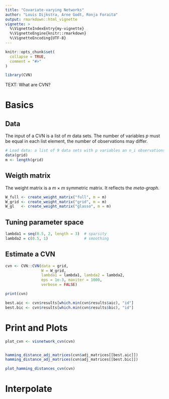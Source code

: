 ```yaml
---
title: "Covariate-varying Networks"
author: "Louis Dijkstra, Arne Godt, Ronja Foraita"
output: rmarkdown::html_vignette
vignette: >
  %\VignetteIndexEntry{my-vignette}
  %\VignetteEngine{knitr::rmarkdown}
  %\VignetteEncoding{UTF-8}
---
```


```r
knitr::opts_chunk$set(
  collapse = TRUE,
  comment = "#>"
)
```

```r
library(CVN)
```

<!-- devtools::build_rmd("vignettes/cvn-vignette.Rmd") -->


TEXT: What are CVN?

# Basics


## Data
The input of a CVN is a list of $m$ data sets. The number of variables $p$ must be 
equal in each list element, the number of observations may differ.



```r
# Load data: a list of 9 data sets with p variables an n_i observations.
data(grid)
m <- length(grid)
```
## Weigth matrix

The weight matrix is a $m \times m$ symmetric matrix. It reflects the *meta-graph*.

```r
W_full <- create_weight_matrix("full", m = m)  
W_grid <- create_weight_matrix("grid", m = m)
W_gl   <- create_weight_matrix("glasso", m = m)
```

## Tuning parameter space

```r
lambda1 = seq(0.5, 2, length = 3)  # sparsity
lambda2 = c(0.5, 1)                # smoothing
```


## Estimate a CVN

```r
cvn <- CVN::CVN(data = grid, 
                W = W_grid, 
                lambda1 = lambda1, lambda2 = lambda2, 
                eps = 1e-3, maxiter = 1000, 
                verbose = FALSE)

print(cvn)

best.aic <- cvn$results[which.min(cvn$results$aic), "id"]
best.bic <- cvn$results[which.min(cvn$results$bic), "id"]

```


# Print and Plots
```r

plot_cvn <- visnetwork_cvn(cvn)


hamming_distance_adj_matrices(cvn$adj_matrices[[best.aic]]) 
hamming_distance_adj_matrices(cvn$adj_matrices[[best.bic]]) 

plot_hamming_distances_cvn(cvn)

```

# Interpolate